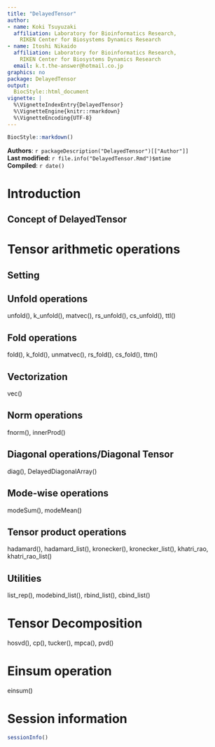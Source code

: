 ```yaml
---
title: "DelayedTensor"
author:
- name: Koki Tsuyuzaki
  affiliation: Laboratory for Bioinformatics Research,
    RIKEN Center for Biosystems Dynamics Research
- name: Itoshi Nikaido
  affiliation: Laboratory for Bioinformatics Research,
    RIKEN Center for Biosystems Dynamics Research
  email: k.t.the-answer@hotmail.co.jp
graphics: no
package: DelayedTensor
output:
  BiocStyle::html_document
vignette: |
  %\VignetteIndexEntry{DelayedTensor}
  %\VignetteEngine{knitr::rmarkdown}
  %\VignetteEncoding{UTF-8}
---
```


```r
BiocStyle::markdown()
```

**Authors**: `r packageDescription("DelayedTensor")[["Author"]] `<br />
**Last modified:** `r file.info("DelayedTensor.Rmd")$mtime`<br />
**Compiled**: `r date()`

# Introduction
## Concept of DelayedTensor

# Tensor arithmetic operations
## Setting

## Unfold operations
unfold(), k_unfold(), matvec(), rs_unfold(), cs_unfold(), ttl()

## Fold operations
fold(), k_fold(), unmatvec(), rs_fold(), cs_fold(), ttm()

## Vectorization
vec()

## Norm operations
fnorm(), innerProd()

## Diagonal operations/Diagonal Tensor
diag(), DelayedDiagonalArray()

## Mode-wise operations
modeSum(), modeMean()

## Tensor product operations
hadamard(), hadamard_list(), kronecker(), kronecker_list(), khatri_rao,
khatri_rao_list()

## Utilities
list_rep(), modebind_list(), rbind_list(), cbind_list()

# Tensor Decomposition
hosvd(), cp(), tucker(), mpca(), pvd()

# Einsum operation
einsum()

# Session information {.unnumbered}

```r
sessionInfo()
```
